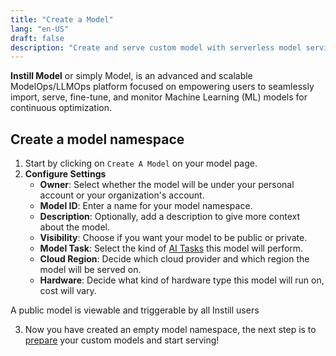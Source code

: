 ```yaml
---
title: "Create a Model"
lang: "en-US"
draft: false
description: "Create and serve custom model with serverless model serving platform Instill Core https://github.com/instill-ai/instill-core"
---
```


**Instill Model** or simply Model, is an advanced and scalable ModelOps/LLMOps platform focused on empowering users to seamlessly import, serve, fine-tune, and monitor Machine Learning (ML) models for continuous optimization.

## Create a model namespace

1. Start by clicking on `Create A Model` on your model page.
2. **Configure Settings**
    - **Owner**: Select whether the model will be under your personal account or your organization's account.
    - **Model ID**: Enter a name for your model namespace.
    - **Description**: Optionally, add a description to give more context about the model.
    - **Visibility**: Choose if you want your model to be public or private.
    - **Model Task**: Select the kind of [AI Tasks](ai-task) this model will perform.
    - **Cloud Region**: Decide which cloud provider and which region the model will be served on.
    - **Hardware**: Decide what kind of hardware type this model will run on, cost will vary.

<InfoBlock type="info" title="info">
  A public model is viewable and triggerable by all Instill users
</InfoBlock>

3. Now you have created an empty model namespace, the next step is to [prepare](prepare) your custom models and start serving!
